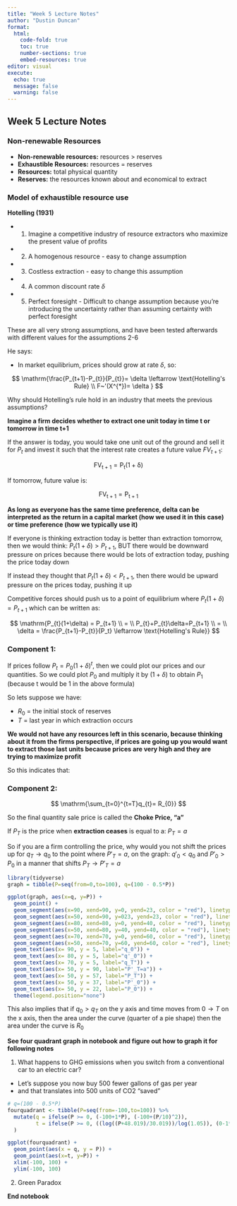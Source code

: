 ```yaml
---
title: "Week 5 Lecture Notes"
author: "Dustin Duncan"
format: 
  html:
    code-fold: true
    toc: true
    number-sections: true
    embed-resources: true
editor: visual
execute:
  echo: true
  message: false
  warning: false
---
```


## Week 5 Lecture Notes 

### Non-renewable Resources 

- **Non-renewable resources:** resources > reserves
- **Exhaustible Resources:** resources = reserves 
- **Resources:** total physical quantity 
- **Reserves:** the resources known about and economical to extract 

### Model of exhaustible resource use 

**Hotelling (1931)**

- 1. Imagine a competitive industry of resource extractors who maximize the present value of profits 
- 2. A homogenous resource - easy to change assumption
- 3. Costless extraction - easy to change this assumption
- 4. A common discount rate $\delta$
- 5. Perfect foresight - Difficult to change assumption because you're introducing the uncertainty rather than assuming certainty with perfect foresight 

These are all very strong assumptions, and have been tested afterwards with different values for the assumptions 2-6

He says: 

- In market equilibrium, prices should grow at rate $\delta$, so:

$$
\mathrm{\frac{P_{t+1}-P_{t}}{P_{t}}= \delta \leftarrow \text{Hotelling's Rule} \\
 F~'(X^{*})= \delta }
$$

Why should Hotelling's rule hold in an industry that meets the previous assumptions? 

**Imagine a firm decides whether to extract one unit today in time t or tomorrow in time t+1**

If the answer is today, you would take one unit out of the ground and sell it for $P_{t}$ and invest it such that the interest rate creates a future value $FV_{t+1}$:

$$
\mathrm{FV_{t+1}=P_{t}(1+\delta)}
$$

If tomorrow, future value is:

$$
\mathrm{FV_{t+1}=P_{t+1}}
$$

**As long as everyone has the same time preference, delta can be interpreted as the return in a capital market (how we used it in this case) or time preference (how we typically use it)**

If everyone is thinking extraction today is better than extraction tomorrow, then we would think: $P_{t}(1+\delta) \gt P_{t+1}$, BUT there would be downward pressure on prices because there would be lots of extraction today, pushing the price today down

If instead they thought that $P_{t}(1+\delta) \lt P_{t+1}$, then there would be upward pressure on the prices today, pushing it up 

Competitive forces should push us to a point of equilibrium where $P_{t}(1+\delta) = P_{t+1}$ which can be written as:

$$
\mathrm{P_{t}(1+\delta) = P_{t+1} \\ = \\
P_{t}+P_{t}\delta=P_{t+1} \\ = \\ 
\delta = \frac{P_{t+1}-P_{t}}{P_t} \leftarrow \text{Hotelling's Rule}}
$$

### Component 1: 

If prices follow $P_{t}=P_{0}(1+\delta)^{t}$, then we could plot our prices and our quantities. So we could plot $P_{0}$ and multiply it by $(1+\delta)$ to obtain $P_{1}$ (because t would be 1 in the above formula)

So lets suppose we have:

- $R_{0}$ = the initial stock of reserves
- $T$ = last year in which extraction occurs 

**We would not have any resources left in this scenario, because thinking about it from the firms perspective, if prices are going up you would want to extract those last units because prices are very high and they are trying to maximize profit**

So this indicates that:

### Component 2:

$$
\mathrm{\sum_{t=0}^{t=T}q_{t}= R_{0}}
$$

So the final quantity sale price is called the **Choke Price, "a"** 

If $P_{T}$ is the price when **extraction ceases** is equal to a: $P_{T}=a$

So if you are a firm controlling the price, why would you not shift the prices up for $q_{T} \rightarrow q_{0}$ to the point where $P'_{T}=a$, on the graph: $q'_{0} \lt q_{0}$ and $P'_{0} \gt P_{0}$ in a manner that shifts $P_{T} \rightarrow P'_{T}=a$

```r
library(tidyverse)
graph = tibble(P=seq(from=0,to=100), q=(100 - 0.5*P))

ggplot(graph, aes(x=q, y=P)) + 
  geom_point() +
  geom_segment(aes(x=90, xend=90, y=0, yend=23, color = "red"), linetype="dashed") +
  geom_segment(aes(x=50, xend=90, y=023, yend=23, color = "red"), linetype="dashed") +
  geom_segment(aes(x=80, xend=80, y=0, yend=40, color = "red"), linetype="dashed") +
  geom_segment(aes(x=50, xend=80, y=40, yend=40, color = "red"), linetype="dashed") +
  geom_segment(aes(x=70, xend=70, y=0, yend=60, color = "red"), linetype="dashed") +
  geom_segment(aes(x=50, xend=70, y=60, yend=60, color = "red"), linetype="dashed") +
  geom_text(aes(x= 90, y = 5, label="q_0")) +
  geom_text(aes(x= 80, y = 5, label="q'_0")) +
  geom_text(aes(x= 70, y = 5, label="q_T")) +
  geom_text(aes(x= 50, y = 90, label="P'_T=a")) +
  geom_text(aes(x= 50, y = 57, label="P_T")) +
  geom_text(aes(x= 50, y = 37, label="P'_0")) +
  geom_text(aes(x= 50, y = 22, label="P_0")) + 
  theme(legend.position="none")
```


This also implies that if $q_{0} \gt q_{T}$ on the y axis and time moves from $0 \rightarrow T$ on the x axis, then the area under the curve (quarter of a pie shape) then the area under the curve is $R_{0}$ 

**See four quadrant graph in notebook and figure out how to graph it for following notes** 

1. What happens to GHG emissions when you switch from a conventional car to an electric car?

- Let's suppose you now buy 500 fewer gallons of gas per year 
- and that translates into 500 units of CO2 "saved"

```r
# q=(100 - 0.5*P)
fourquadrant <- tibble(P=seq(from=-100,to=100)) %>% 
  mutate(q = ifelse(P >= 0, (-100+1*P), (-100+(P/10)^2)),
         t = ifelse(P >= 0, ((log((P+48.019)/30.019))/log(1.05)), (0-1*P))
  )

ggplot(fourquadrant) + 
  geom_point(aes(x = q, y = P)) + 
  geom_point(aes(x=t, y=P)) +
  xlim(-100, 100) + 
  ylim(-100, 100)
```



2. Green Paradox

**End notebook**























